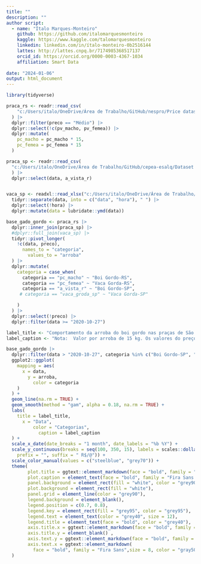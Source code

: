 ```yaml
---
title: ""
description: ""
author script: 
  - name: "Ítalo Marques-Monteiro"
    github: https://github.com/italomarquesmonteiro
    kaggle: https://www.kaggle.com/talomarquesmonteiro
    linkedin: linkedin.com/in/ítalo-monteiro-0b2516144
    lattes: http://lattes.cnpq.br/7174985368517137
    orcid_id: https://orcid.org/0000-0003-4367-1034
    affiliation: Smart Data
        
date: "2024-01-06"
output: html_document
---
```


```r
library(tidyverse)
```

```r
praca_rs <- readr::read_csv(
    "c:/Users/italo/OneDrive/Área de Trabalho/GitHub/nespro/Price dataset/GadoGordo.csv" # nolint
  ) |>
  dplyr::filter(preco == "Médio") |>
  dplyr::select(!c(pv_macho, pv_femea)) |>
  dplyr::mutate(
    pc_macho = pc_macho * 15,
    pc_femea = pc_femea * 15
  )

praca_sp <- readr::read_csv(
  "c:/Users/italo/OneDrive/Área de Trabalho/GitHub/cepea-esalq/Dataset cepea/CepeaBoiGordo.csv" # nolint
  ) |>
  dplyr::select(data, a_vista_r)


vaca_sp <- readxl::read_xlsx("c:/Users/italo/OneDrive/Área de Trabalho/VsCode/agrolink/VacaGordaSP.xlsx") |> # nolint
  tidyr::separate(data, into = c("data", "hora"), " ") |>
  dplyr::select(!hora) |>
  dplyr::mutate(data = lubridate::ymd(data))
```


```r
base_gado_gordo <- praca_rs |>
  dplyr::inner_join(praca_sp) |>
  #dplyr::full_join(vaca_sp) |>
  tidyr::pivot_longer(
    !c(data, preco),
      names_to = "categoria",
        values_to = "arroba"
  ) |>
  dplyr::mutate(
    categoria = case_when(
      categoria == "pc_macho" ~ "Boi Gordo-RS",
      categoria == "pc_femea" ~ "Vaca Gorda-RS",
      categoria == "a_vista_r" ~ "Boi Gordo-SP",
     # categoria == "vaca_groda_sp" ~ "Vaca Gorda-SP"

    )
  ) |>
  dplyr::select(!preco) |>
  dplyr::filter(data >= "2020-10-27")
```


```r
label_title <- "Comportamento da arroba do boi gordo nas praças de São Paulo e Rio Grande do Sul" # nolint
label_caption <- "Nota:  Valor por arroba de 15 kg. Os valores do preço da arroba são referentes as mesmas datas de divulgação em ambas as praças  \nDados do boi gordo RS: Núcleo de Estudos em Sistemas de Produção de Bovinos de Corte e Cadeia Produtiva (NESPro) \n Dados do boi gordo SP: Centro de Estudos Avançados em Economia Aplicada (Cepea) \nPlot: @italo.m.m" # nolint
```


```r
base_gado_gordo |>
  dplyr::filter(data > "2020-10-27", categoria %in% c("Boi Gordo-SP", "Boi Gordo-RS")) |> # nolint
  ggplot2::ggplot(
    mapping = aes(
      x = data,
        y = arroba,
          color = categoria
    )
  ) +
  geom_line(na.rm = TRUE) +
  geom_smooth(method = "gam", alpha = 0.18, na.rm = TRUE) +
  labs(
    title = label_title,
      x = "Data",
          color = "Categorias",
            caption = label_caption
  ) +
  scale_x_date(date_breaks = "1 month", date_labels = "%b %Y") +
  scale_y_continuous(breaks = seq(100, 350, 15), labels = scales::dollar_format(
    prefix = "", suffix = " R$/@")) +
  scale_color_manual(values = c("steelblue", "grey70")) +
  theme(
        plot.title = ggtext::element_markdown(face = "bold", family = "Source Sans Pro", size = 25, hjust = 0, color = "gray40",), # nolint
        plot.caption = element_text(face = "bold", family = "Fira Sans Pro", size = 12, color = "gray70"), # nolint
        panel.background = element_rect(fill = "white", color = "grey90"),
        plot.background = element_rect(fill = "white"),
        panel.grid = element_line(color = "grey90"),
        legend.background = element_blank(),
        legend.position = c(0.7, 0.8),
        legend.key = element_rect(fill = "grey95", color = "grey95"),
        legend.text = element_text(color = "grey40", size = 12),
        legend.title = element_text(face = "bold", color = "grey40"),
        axis.title.x = ggtext::element_markdown(face = "bold", family = "Fira Sans",size = 15, hjust = 0, color = "gray50"), # nolint,
        axis.title.y = element_blank() ,
        axis.text.y = ggtext::element_markdown(face = "bold", family = "Fira Sans",size = 8, hjust = 0, color = "gray50"), # nolint,
        axis.text.x = ggtext::element_markdown(
          face = "bold", family = "Fira Sans",size = 8, color = "gray50", angle=60, hjust=1) # nolint
  )
```


